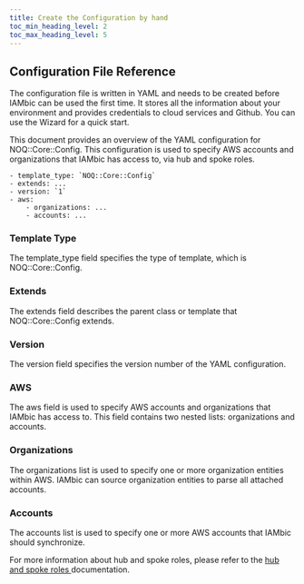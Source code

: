 ```yaml
---
title: Create the Configuration by hand
toc_min_heading_level: 2
toc_max_heading_level: 5
---
```


## Configuration File Reference

The configuration file is written in YAML and needs to be created before IAMbic can be used the first time. It stores all the information about your environment and provides credentials to cloud services and Github. You can use the Wizard for a quick start.

This document provides an overview of the YAML configuration for NOQ::Core::Config. This configuration is used to specify AWS accounts and organizations that IAMbic has access to, via hub and spoke roles.

    - template_type: `NOQ::Core::Config`
    - extends: ...
    - version: `1`
    - aws: 
        - organizations: ...
        - accounts: ...


### Template Type
The template_type field specifies the type of template, which is NOQ::Core::Config.

### Extends
The extends field describes the parent class or template that NOQ::Core::Config extends.

### Version
The version field specifies the version number of the YAML configuration.

### AWS
The aws field is used to specify AWS accounts and organizations that IAMbic has access to. This field contains two nested lists: organizations and accounts.

### Organizations
The organizations list is used to specify one or more organization entities within AWS. IAMbic can source organization entities to parse all attached accounts.

### Accounts
The accounts list is used to specify one or more AWS accounts that IAMbic should synchronize.

For more information about hub and spoke roles, please refer to the [ hub and spoke roles ]( ../core_concepts/hub_and_spoke_roles ) documentation.
